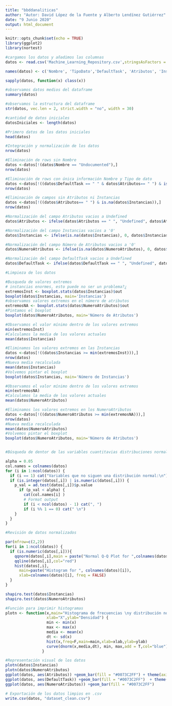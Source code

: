 ---
title: "bbddanaliticas"
author: "Autor: David López de la Fuente y Alberto Lendínez Gutiérrez"
date: "9 Junio 2020"
output: html_document
---

```{r setup, include=FALSE}
knitr::opts_chunk$set(echo = TRUE)
library(ggplot2)
library(nortest)

```


```{r echo=TRUE, message=FALSE, warning=FALSE}
#cargamos los datos y añadimos las columnas
datos <- read.csv('Machine_Learning_Repository.csv',stringsAsFactors = FALSE)

names(datos) <- c('Nombre', 'TipoDato','DefaultTask', 'Atributos', 'Instancias', 'NumeroAtributos')

sapply(datos, function(x) class(x))

#observamos datos medios del dataframe
summary(datos)

#observamos la estructura del dataframe
str(datos, vec.len = 2, strict.width = "no", width = 30)

#cantidad de datos iniciales
datosIniciales <- length(datos)

#Primero datos de los datos iniciales
head(datos)
```



```{r echo=TRUE}
#Integración y normalización de los datos
nrow(datos)

#Eliminación de rows sin Nombre
datos <-datos[!(datos$Nombre == "Undocumented"),]
nrow(datos)

#Eliminación de rows con única información Nombre y Tipo de dato
datos <-datos[!((datos$DefaultTask == " " & datos$Atributos== " ") & is.na(datos$Instancias) & is.na(datos$NumeroAtributos)),]
nrow(datos)

#Eliminación de campos sin Atributos ni Instancias
datos <-datos[!((datos$Atributos== " ") & is.na(datos$Instancias)),]
nrow(datos)

#Normalización del campo Atributos vacios a Undefined
datos$Atributos <- ifelse(datos$Atributos == " ", "Undefined", datos$Atributos)

#Normalización del campo Instancias vacios a '0'
datos$Instancias <- ifelse(is.na(datos$Instancias), 0, datos$Instancias)

#Normalización del campo Número de Atributos vacios a '0'
datos$NumeroAtributos <- ifelse(is.na(datos$NumeroAtributos), 0, datos$NumeroAtributos)

#Normalización del campo DefaultTask vacios a Undefined
datos$DefaultTask <- ifelse(datos$DefaultTask == " ", "Undefined", datos$DefaultTask)
```


```{r echo=TRUE}
#Limpieza de los datos

#Busqueda de valores extremos
# instancias enormes, esto puede no ser un problema?¿
extremosInst <- boxplot.stats(datos$Instancias)$out
boxplot(datos$Instancias, main='Instancias')
#observamos valores extremos en el número de atributos
extremosNA <- boxplot.stats(datos$NumeroAtributos)$out
#Pintamos el boxplot
boxplot(datos$NumeroAtributos, main='Número de Atributos')

#Observamos el valor mínimo dentro de los valores extremos
min(extremosInst)
#Calculamos la media de los valores actuales
mean(datos$Instancias)

#Eliminamos los valores extremos en las Instancias
datos <-datos[!((datos$Instancias >= min(extremosInst))),]
nrow(datos)
#Nueva media recalculada
mean(datos$Instancias)
#Volvemos pintar el boxplot
boxplot(datos$Instancias, main='Número de Instancias')

#Observamos el valor mínimo dentro de los valores extremos
min(extremosNA)
#Calculamos la media de los valores actuales
mean(datos$NumeroAtributos)

#Eliminamos los valores extremos en los NumeroAtributos
datos <-datos[!((datos$NumeroAtributos >= min(extremosNA))),]
nrow(datos)
#Nueva media recalculada
mean(datos$NumeroAtributos)
#Volvemos pintar el boxplot
boxplot(datos$NumeroAtributos, main='Número de Atributos')



```

```{r echo=TRUE}
#Búsqueda de dentor de las variables cuantitavias distribuciones normales

alpha = 0.05
col.names = colnames(datos)
for (i in 1:ncol(datos)) {
  if (i == 1) cat("Variables que no siguen una distribución normal:\n")
  if (is.integer(datos[,i]) | is.numeric(datos[,i])) {
    p_val = ad.test(datos[,i])$p.value
      if (p_val < alpha) {
        cat(col.names[i] )
        # Format output
        if (i < ncol(datos) - 1) cat(", ")
        if (i %% 1 == 0) cat(" \n")
    }
  }
}
```

```{r echo=TRUE}
#Revisión de datos normalizados

par(mfrow=c(2,2))
for(i in 1:ncol(datos)) {
  if (is.numeric(datos[,i])){
    qqnorm(datos[,i],main = paste("Normal Q-Q Plot for ",colnames(datos)[i]))
    qqline(datos[,i],col="red")
    hist(datos[,i],
      main=paste("Histogram for ", colnames(datos)[i]),
      xlab=colnames(datos)[i], freq = FALSE)
  }
}
```

```{r echo=TRUE}
shapiro.test(datos$Instancias)
shapiro.test(datos$NumeroAtributos)
```


```{r echo=TRUE}
#Función para imprimir histogramas
plotn <- function(x,main="Histograma de frecuencias \ny distribución normal",
                  xlab="X",ylab="Densidad") {
                  min <- min(x)
                  max <- max(x)
                  media <- mean(x)
                  dt <- sd(x)
                  hist(x,freq=F,main=main,xlab=xlab,ylab=ylab)
                  curve(dnorm(x,media,dt), min, max,add = T,col="blue")
                }
```

```{r echo=TRUE}
#Representación visual de los datos
plotn(datos$Instancias)
plotn(datos$NumeroAtributos)
ggplot(datos, aes(Atributos)) +geom_bar(fill = "#0073C2FF") + theme(axis.text.x = element_text(angle=45, vjust = 0.5))
ggplot(datos, aes(DefaultTask)) +geom_bar(fill = "#0073C2FF")  + theme(axis.text.x = element_text(angle=45, vjust = 0.6))
ggplot(datos, aes(NumeroAtributos)) +geom_bar(fill = "#0073C2FF") 

```

```{r echo=TRUE}
# Exportación de los datos limpios en .csv
write.csv(datos, "dataset_clean.csv")
```
